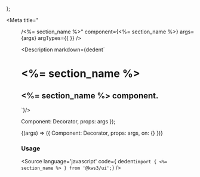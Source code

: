 
};

<Meta
  title="<Menu>/<%= section_name %>"
  component={<%= section_name %>}
  args={args}
  argTypes={{
  }}
/>

<Description markdown={dedent`
# <%= section_name %>
## <%= section_name %> component.
`}/>

  Component: Decorator,
  props: args
});

<Canvas>
  <Story
  name="<%= section_name %>"
  args={args}
  >
  {(args) => ({
    Component: Decorator,
    props: args,
    on: {}
  })}
  </Story>
</Canvas>

<ArgsTable story="<%= section_name %>" />

### Usage
<Source
  language='javascript'
  code={ dedent`import { <%= section_name %> } from '@kws3/ui';`}
/>